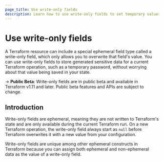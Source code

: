 ```yaml
---
page_title: Use write-only fields
description: Learn how to use write-only fields to set temporary values that  can only be overwritten and are not stored in Terraform's state.
---
```


# Use write-only fields

A Terraform resource can include a special ephemeral field type called a write-only field, which only allows you to overwrite that field's value. You can use write-only fields to store generated sensitive data for a current Terraform operation, such as a temporary password, without worrying about that value being saved in your state.

-> **Public Beta**: Write-only fields are in public beta and available in Terraform v1.11 and later.  Public beta features and APIs are subject to change.


## Introduction

Write-only fields are ephemeral, meaning they are not written to Terraform's state and are only available during the current Terraform run. On a new Terraform operation, the write-only field always start as `null` before Terraform overwrites it with a new value from your configuration.

Write-only fields are unique among other ephemeral constructs in Terraform because you can assign both ephemeral and non-ephemeral data as the value of a write-only field.

<!-- Update with a code sample when we have one

## Define a write-only value

## Set a write-only value

### Vault example

### AWS example

-->


